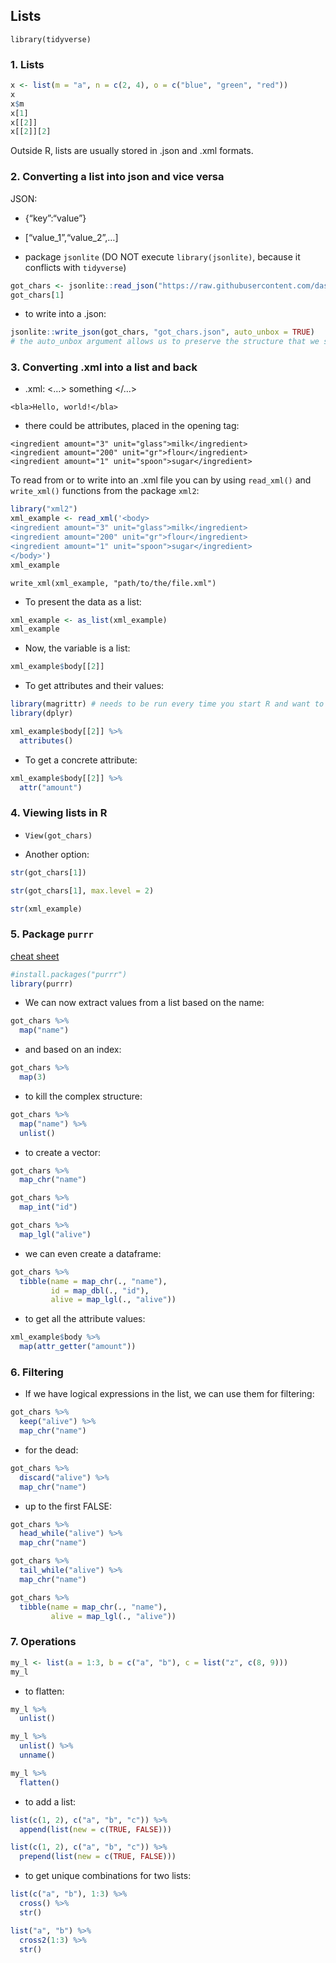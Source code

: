## Lists

```
library(tidyverse)
```
### 1. Lists

```r
x <- list(m = "a", n = c(2, 4), o = c("blue", "green", "red"))
x
x$m
x[1]
x[[2]]
x[[2]][2]
```

Outside R, lists are usually stored in .json and .xml formats.

### 2. Converting a list into json and vice versa


JSON:

+ {"key":"value"}
+ ["value_1","value_2",...]

+ package ```jsonlite``` (DO NOT execute ```library(jsonlite)```, because it conflicts with ```tidyverse```)

```r
got_chars <- jsonlite::read_json("https://raw.githubusercontent.com/dashapopova/Intro-to-R/main/week3/got_chars.json")
got_chars[1]
```

+ to write into a .json:

```r
jsonlite::write_json(got_chars, "got_chars.json", auto_unbox = TRUE)
# the auto_unbox argument allows us to preserve the structure that we see in R
```

### 3. Converting .xml into a list and back

+ .xml:  <...> something </...>

```
<bla>Hello, world!</bla>
```
+ there could be attributes, placed in the opening tag:

```
<ingredient amount="3" unit="glass">milk</ingredient>
<ingredient amount="200" unit="gr">flour</ingredient>
<ingredient amount="1" unit="spoon">sugar</ingredient>
```

To read from or to write into an .xml file you can by using ```read_xml()``` and ```write_xml()``` functions from the package ```xml2```:

```r
library("xml2")
xml_example <- read_xml('<body>
<ingredient amount="3" unit="glass">milk</ingredient>
<ingredient amount="200" unit="gr">flour</ingredient>
<ingredient amount="1" unit="spoon">sugar</ingredient>
</body>')
xml_example
```

```
write_xml(xml_example, "path/to/the/file.xml")
```

+ To present the data as a list:

```r
xml_example <- as_list(xml_example)
xml_example
```

+ Now, the variable is a list:

```r
xml_example$body[[2]]
```

+ To get attributes and their values:

```r
library(magrittr) # needs to be run every time you start R and want to use %>%
library(dplyr) 
```

```r
xml_example$body[[2]] %>% 
  attributes()
```

+ To get a concrete attribute:

```r
xml_example$body[[2]] %>% 
  attr("amount")
```

### 4. Viewing lists in R

+ ```View(got_chars)```

+ Another option:

```r
str(got_chars[1])
```

```r
str(got_chars[1], max.level = 2)
```
```r
str(xml_example)
```

### 5. Package ```purrr```

[cheat sheet](https://github.com/rstudio/cheatsheets/raw/master/purrr.pdf)

```r
#install.packages("purrr")
library(purrr)
```

+ We can now extract values from a list based on the name:

```r
got_chars %>% 
  map("name")
```

+ and based on an index:

```r
got_chars %>% 
  map(3)
```

+ to kill the complex structure:

```r
got_chars %>% 
  map("name") %>% 
  unlist()
```

+ to create a vector:

```r
got_chars %>% 
  map_chr("name")
```

```r
got_chars %>% 
  map_int("id")
```

```r
got_chars %>% 
  map_lgl("alive")
```

+ we can even create a dataframe:

```r
got_chars %>% 
  tibble(name = map_chr(., "name"), 
         id = map_dbl(., "id"),
         alive = map_lgl(., "alive"))
```

+ to get all the attribute values:

```r
xml_example$body %>% 
  map(attr_getter("amount"))
```

### 6. Filtering

+ If we have logical expressions in the list, we can use them for filtering:

```r
got_chars %>% 
  keep("alive") %>% 
  map_chr("name")
```

+ for the dead:

```r
got_chars %>% 
  discard("alive") %>% 
  map_chr("name")
```

+ up to the first FALSE:

```r
got_chars %>% 
  head_while("alive") %>% 
  map_chr("name")
```

```r
got_chars %>% 
  tail_while("alive") %>% 
  map_chr("name")
```

```r
got_chars %>% 
  tibble(name = map_chr(., "name"), 
         alive = map_lgl(., "alive"))
```

### 7. Operations

```r
my_l <- list(a = 1:3, b = c("a", "b"), c = list("z", c(8, 9)))
my_l
```

+ to flatten:

```r
my_l %>% 
  unlist()
```

```r
my_l %>% 
  unlist() %>% 
  unname()
```

```r
my_l %>% 
  flatten()
```

+ to add a list:

```r
list(c(1, 2), c("a", "b", "c")) %>% 
  append(list(new = c(TRUE, FALSE)))
```

```r
list(c(1, 2), c("a", "b", "c")) %>% 
  prepend(list(new = c(TRUE, FALSE)))
```

+ to get unique combinations for two lists:

```r
list(c("a", "b"), 1:3) %>% 
  cross() %>% 
  str()
```

```r
list("a", "b") %>% 
  cross2(1:3) %>% 
  str()
```